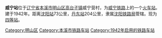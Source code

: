 {{Distinguish|草海站|威宁路站}}
{{Infobox China railway station
|车站名称 = 威宁站
|图片 = 
|图片介绍 = 
|车站名称拼音 = Weining
|英文名称 = Weining Railway Station
|车站代码 = 54924<ref>{{cite web|url=http://hyfw.12306.cn/hyinfo/action/FwcszsAction_index?type=1|title=营业站服务信息查询|publisher=[[中国铁路客户服务中心|中国铁路客户服务中心]]|accessdate=2017-02-16|archive-date=2016-11-06|archive-url=https://web.archive.org/web/20161106075157/http://hyfw.12306.cn/hyinfo/action/FwcszsAction_index?type=1|dead-url=no}}</ref>
|电报码 = WNT<ref>{{cite book|author=铁道部电子计算技术中心, 铁道部运输局|title=铁路车站站名代码表：TMIS使用|publisher=中国铁道出版社|location=北京|year=1998|isbn=9787113030995|pages=133}}</ref>
|拼音码 = 
|车站位置 = [[辽宁省|辽宁省]][[本溪市|本溪市]][[明山区|明山区]][[高台子镇_(本溪市)|高台子镇]]威宁营村
|坐标 = 
|线路 = [[沈丹铁路|沈丹铁路]]
|归属 = [[沈阳铁路局|沈阳铁路局]]
|车站等级 = [[四等站_(中鐵)|四等站]]
|月台数目 = 
|網站 = 
}}

'''威宁站'''位于[[辽宁省|辽宁省]][[本溪市|本溪市]][[明山区|明山区]][[高台子镇_(本溪市)|高台子镇]]威宁营村，为[[威宁铁路|威宁铁路]]上的一个[[火车站|火车站]]。建于1942年。距离[[沈阳站|沈阳站]]73公里，[[丹东站|丹东站]]204公里，隶属[[沈阳铁路局|沈阳铁路局]]管辖。现为[[四等站_(中鐵)|四等站]]。

{{start rail box|[[中国铁路|中国铁路]]}}
{{s-inop|[[新岭站|新岭站]]}}
{{s-line|[[威宁铁路|威宁铁路]]（[[沈丹铁路|沈丹铁路]]乙线）}}
{{s-inop|[[本溪站|本溪站]]}}
{{end box}} 

{{沈丹铁路}}
{{威宁铁路}}
[[Category:明山区|Category:明山区]]
[[Category:本溪市铁路车站|Category:本溪市铁路车站]]
[[Category:1942年启用的铁路车站|Category:1942年启用的铁路车站]]

{{China-rail-stub}}